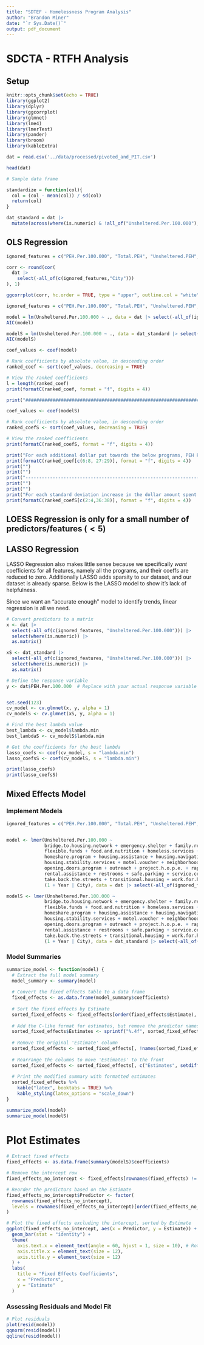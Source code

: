 ```yaml
---
title: "SDTEF - Homelessness Program Analysis"
author: "Brandon Miner"
date: "`r Sys.Date()`"
output: pdf_document
---
```


# SDCTA - RTFH Analysis

## Setup

```r
knitr::opts_chunk$set(echo = TRUE)
library(ggplot2)
library(dplyr)
library(ggcorrplot)
library(glmnet)
library(lme4)
library(lmerTest)
library(pander)
library(broom)
library(kableExtra)

dat = read.csv('../data/processed/pivoted_and_PIT.csv')

head(dat)

# Sample data frame

standardize = function(col){
  col = (col - mean(col)) / sd(col)
  return(col)
}

dat_standard = dat |>
  mutate(across(where(is.numeric) & !all_of("Unsheltered.Per.100.000"), standardize))

```

## OLS Regression

```r
ignored_features = c("PEH.Per.100.000", "Total.PEH", "Unsheltered.PEH", "Population")

corr <- round(cor(
  dat |>
    select(-all_of(c(ignored_features,"City")))
), 1)

ggcorrplot(corr, hc.order = TRUE, type = "upper", outline.col = "white", lab = FALSE)
```

```r
ignored_features = c("PEH.Per.100.000", "Total.PEH", "Unsheltered.PEH", "Population")

model = lm(Unsheltered.Per.100.000 ~ ., data = dat |> select(-all_of(ignored_features)))
AIC(model)

modelS = lm(Unsheltered.Per.100.000 ~ ., data = dat_standard |> select(-all_of(ignored_features)))
AIC(modelS)

```

```r
coef_values <- coef(model)

# Rank coefficients by absolute value, in descending order
ranked_coef <- sort(coef_values, decreasing = TRUE)

# View the ranked coefficients
l = length(ranked_coef)
print(formatC(ranked_coef, format = "f", digits = 4))

print("##################################################################################################################################################################")

coef_values <- coef(modelS)

# Rank coefficients by absolute value, in descending order
ranked_coefS <- sort(coef_values, decreasing = TRUE)

# View the ranked coefficients
print(formatC(ranked_coefS, format = "f", digits = 4))
```

```r
print("For each additional dollar put towards the below programs, PEH Per 100,000 increases by the listed amount")
print(formatC(ranked_coef[c(6:8, 27:29)], format = "f", digits = 4))
print("")
print("")
print("---------------------------------------------------------------------------------------------------------------------------------------------------------------------------------------------")
print("")
print("")
print("For each standard deviation increase in the dollar amount spent towards the below programs, PEH Per 100,000 increases by the listed amount")
print(formatC(ranked_coefS[c(2:4,36:38)], format = "f", digits = 4))

```

## LOESS Regression is only for a small number of predictors/features ($<5$)

## LASSO Regression

LASSO Regression also makes little sense because we specifically *want* coefficients for all features, namely all the programs, and their coeffs are reduced to zero. Additionally LASSO adds sparsity to our dataset, and our dataset is already sparse. Below is the LASSO model to show it's lack of helpfulness.

Since we want an "accurate enough" model to identify trends, linear regression is all we need.

```r
# Convert predictors to a matrix
x <- dat |>
  select(-all_of(c(ignored_features, "Unsheltered.Per.100.000"))) |>
  select(where(is.numeric)) |>
  as.matrix()

xS <- dat_standard |>
  select(-all_of(c(ignored_features, "Unsheltered.Per.100.000"))) |>
  select(where(is.numeric)) |>
  as.matrix()

# Define the response variable
y <- dat$PEH.Per.100.000  # Replace with your actual response variable


set.seed(123)
cv_model <- cv.glmnet(x, y, alpha = 1)
cv_modelS <- cv.glmnet(xS, y, alpha = 1)

# Find the best lambda value
best_lambda <- cv_model$lambda.min
best_lambdaS <- cv_modelS$lambda.min

# Get the coefficients for the best lambda
lasso_coefs <- coef(cv_model, s = "lambda.min")
lasso_coefsS <- coef(cv_modelS, s = "lambda.min")

print(lasso_coefs)
print(lasso_coefsS)
```

## Mixed Effects Model

### Implement Models

```r
ignored_features = c("PEH.Per.100.000", "Total.PEH", "Unsheltered.PEH", "Population")


model <- lmer(Unsheltered.Per.100.000 ~ 
              bridge.to.housing.network + emergency.shelter + family.reunification.program + 
              flexible.funds + food.and.nutrition + homeless.services + homelessness.prevention + 
              homeshare.program + housing.assistance + housing.navigation.services + 
              housing.stability.services + motel.voucher + neighborhood.revitalization.services + 
              opening.doors.program + outreach + project.h.o.p.e. + rapid.re.housing + 
              rental.assistance + restrooms + safe.parking + service.center + staff.and.operations + 
              take.back.the.streets + transitional.housing + work.for.hope + 
              (1 + Year | City), data = dat |> select(-all_of(ignored_features)))

modelS <- lmer(Unsheltered.Per.100.000 ~ 
              bridge.to.housing.network + emergency.shelter + family.reunification.program + 
              flexible.funds + food.and.nutrition + homeless.services + homelessness.prevention + 
              homeshare.program + housing.assistance + housing.navigation.services + 
              housing.stability.services + motel.voucher + neighborhood.revitalization.services + 
              opening.doors.program + outreach + project.h.o.p.e. + rapid.re.housing + 
              rental.assistance + restrooms + safe.parking + service.center + staff.and.operations + 
              take.back.the.streets + transitional.housing + work.for.hope + 
              (1 + Year | City), data = dat_standard |> select(-all_of(ignored_features)))
```

### Model Summaries

```r
summarize_model <- function(model) {
  # Extract the full model summary
  model_summary <- summary(model)
  
  # Convert the fixed effects table to a data frame
  fixed_effects <- as.data.frame(model_summary$coefficients)
  
  # Sort the fixed effects by Estimate
  sorted_fixed_effects <- fixed_effects[order(fixed_effects$Estimate), ]
  
  # Add the C-like format for estimates, but remove the predictor names in the formatted column
  sorted_fixed_effects$Estimates <- sprintf("%.4f", sorted_fixed_effects$Estimate)
  
  # Remove the original 'Estimate' column
  sorted_fixed_effects <- sorted_fixed_effects[, !names(sorted_fixed_effects) %in% c("Estimate")]
  
  # Rearrange the columns to move 'Estimates' to the front
  sorted_fixed_effects <- sorted_fixed_effects[, c("Estimates", setdiff(names(sorted_fixed_effects), "Estimates"))]
  
  # Print the modified summary with formatted estimates
  sorted_fixed_effects %>%
    kable("latex", booktabs = TRUE) %>%
    kable_styling(latex_options = "scale_down")
}

summarize_model(model)
summarize_model(modelS)
```
# Plot Estimates
```r
# Extract fixed effects
fixed_effects <- as.data.frame(summary(modelS)$coefficients)

# Remove the intercept row
fixed_effects_no_intercept <- fixed_effects[rownames(fixed_effects) != "(Intercept)", ]

# Reorder the predictors based on the Estimate
fixed_effects_no_intercept$Predictor <- factor(
  rownames(fixed_effects_no_intercept),
  levels = rownames(fixed_effects_no_intercept)[order(fixed_effects_no_intercept$Estimate)]
)

# Plot the fixed effects excluding the intercept, sorted by Estimate
ggplot(fixed_effects_no_intercept, aes(x = Predictor, y = Estimate)) +
  geom_bar(stat = "identity") +
  theme(
    axis.text.x = element_text(angle = 60, hjust = 1, size = 10), # Rotate and adjust the labels
    axis.title.x = element_text(size = 12),
    axis.title.y = element_text(size = 12)
  ) +
  labs(
    title = "Fixed Effects Coefficients",
    x = "Predictors",
    y = "Estimate"
  )
```

### Assessing Residuals and Model Fit

```r
# Plot residuals
plot(resid(model))
qqnorm(resid(model))
qqline(resid(model))
```















